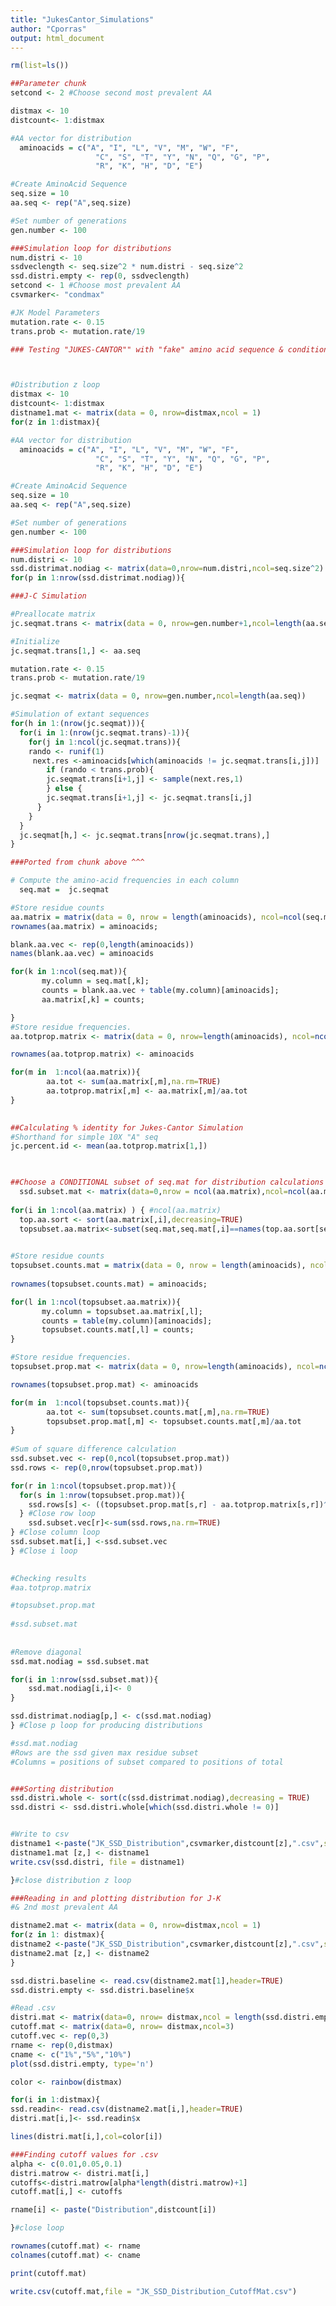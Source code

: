 ```yaml
---
title: "JukesCantor_Simulations"
author: "Cporras"
output: html_document
---
```


```r
rm(list=ls())
```

```r
##Parameter chunk
setcond <- 2 #Choose second most prevalent AA

distmax <- 10
distcount<- 1:distmax

#AA vector for distribution
  aminoacids = c("A", "I", "L", "V", "M", "W", "F",
                   "C", "S", "T", "Y", "N", "Q", "G", "P",
                   "R", "K", "H", "D", "E")

#Create AminoAcid Sequence
seq.size = 10
aa.seq <- rep("A",seq.size)

#Set number of generations 
gen.number <- 100

###Simulation loop for distributions
num.distri <- 10
ssdveclength <- seq.size^2 * num.distri - seq.size^2 
ssd.distri.empty <- rep(0, ssdveclength)
setcond <- 1 #Choose most prevalent AA
csvmarker<- "condmax"

#JK Model Parameters
mutation.rate <- 0.15 
trans.prob <- mutation.rate/19

```

```r
### Testing "JUKES-CANTOR"" with "fake" amino acid sequence & conditioned on most prevalent AA



#Distribution z loop
distmax <- 10
distcount<- 1:distmax
distname1.mat <- matrix(data = 0, nrow=distmax,ncol = 1)
for(z in 1:distmax){

#AA vector for distribution
  aminoacids = c("A", "I", "L", "V", "M", "W", "F",
                   "C", "S", "T", "Y", "N", "Q", "G", "P",
                   "R", "K", "H", "D", "E")

#Create AminoAcid Sequence
seq.size = 10
aa.seq <- rep("A",seq.size)

#Set number of generations 
gen.number <- 100

###Simulation loop for distributions
num.distri <- 10
ssd.distrimat.nodiag <- matrix(data=0,nrow=num.distri,ncol=seq.size^2) #preallocate distribution matrix
for(p in 1:nrow(ssd.distrimat.nodiag)){

###J-C Simulation

#Preallocate matrix
jc.seqmat.trans <- matrix(data = 0, nrow=gen.number+1,ncol=length(aa.seq))

#Initialize
jc.seqmat.trans[1,] <- aa.seq

mutation.rate <- 0.15 
trans.prob <- mutation.rate/19

jc.seqmat <- matrix(data = 0, nrow=gen.number,ncol=length(aa.seq))

#Simulation of extant sequences
for(h in 1:(nrow(jc.seqmat))){
  for(i in 1:(nrow(jc.seqmat.trans)-1)){
    for(j in 1:ncol(jc.seqmat.trans)){
    rando <- runif(1) 
     next.res <-aminoacids[which(aminoacids != jc.seqmat.trans[i,j])]
        if (rando < trans.prob){
        jc.seqmat.trans[i+1,j] <- sample(next.res,1)
        } else {
        jc.seqmat.trans[i+1,j] <- jc.seqmat.trans[i,j]
      }
    }
  }
  jc.seqmat[h,] <- jc.seqmat.trans[nrow(jc.seqmat.trans),]
}

###Ported from chunk above ^^^

# Compute the amino-acid frequencies in each column
  seq.mat =  jc.seqmat

#Store residue counts
aa.matrix = matrix(data = 0, nrow = length(aminoacids), ncol=ncol(seq.mat));
rownames(aa.matrix) = aminoacids;

blank.aa.vec <- rep(0,length(aminoacids))
names(blank.aa.vec) = aminoacids

for(k in 1:ncol(seq.mat)){ 
       my.column = seq.mat[,k];
       counts = blank.aa.vec + table(my.column)[aminoacids];
       aa.matrix[,k] = counts;

} 
#Store residue frequencies.
aa.totprop.matrix <- matrix(data = 0, nrow=length(aminoacids), ncol=ncol(aa.matrix))

rownames(aa.totprop.matrix) <- aminoacids

for(m in  1:ncol(aa.matrix)){
        aa.tot <- sum(aa.matrix[,m],na.rm=TRUE)
        aa.totprop.matrix[,m] <- aa.matrix[,m]/aa.tot
}
  

##Calculating % identity for Jukes-Cantor Simulation
#Shorthand for simple 10X "A" seq
jc.percent.id <- mean(aa.totprop.matrix[1,])


  
##Choose a CONDITIONAL subset of seq.mat for distribution calculations
  ssd.subset.mat <- matrix(data=0,nrow = ncol(aa.matrix),ncol=ncol(aa.matrix))
  
for(i in 1:ncol(aa.matrix) ) { #ncol(aa.matrix)
  top.aa.sort <- sort(aa.matrix[,i],decreasing=TRUE)
  topsubset.aa.matrix<-subset(seq.mat,seq.mat[,i]==names(top.aa.sort[setcond]))

  
#Store residue counts
topsubset.counts.mat = matrix(data = 0, nrow = length(aminoacids), ncol=ncol(topsubset.aa.matrix));
             
rownames(topsubset.counts.mat) = aminoacids;

for(l in 1:ncol(topsubset.aa.matrix)){ 
       my.column = topsubset.aa.matrix[,l];
       counts = table(my.column)[aminoacids];
       topsubset.counts.mat[,l] = counts;
} 

#Store residue frequencies.
topsubset.prop.mat <- matrix(data = 0, nrow=length(aminoacids), ncol=ncol(topsubset.aa.matrix))

rownames(topsubset.prop.mat) <- aminoacids

for(m in  1:ncol(topsubset.counts.mat)){
        aa.tot <- sum(topsubset.counts.mat[,m],na.rm=TRUE)
        topsubset.prop.mat[,m] <- topsubset.counts.mat[,m]/aa.tot
}
 
#Sum of square difference calculation
ssd.subset.vec <- rep(0,ncol(topsubset.prop.mat))
ssd.rows <- rep(0,nrow(topsubset.prop.mat))

for(r in 1:ncol(topsubset.prop.mat)){
  for(s in 1:nrow(topsubset.prop.mat)){
    ssd.rows[s] <- ((topsubset.prop.mat[s,r] - aa.totprop.matrix[s,r])^2)
  } #Close row loop
    ssd.subset.vec[r]<-sum(ssd.rows,na.rm=TRUE)
} #Close column loop
ssd.subset.mat[i,] <-ssd.subset.vec
} #Close i loop

 
#Checking results     
#aa.totprop.matrix

#topsubset.prop.mat  
  
#ssd.subset.mat
  
  
#Remove diagonal
ssd.mat.nodiag = ssd.subset.mat  

for(i in 1:nrow(ssd.subset.mat)){
    ssd.mat.nodiag[i,i]<- 0
}

ssd.distrimat.nodiag[p,] <- c(ssd.mat.nodiag)
} #Close p loop for producing distributions

#ssd.mat.nodiag
#Rows are the ssd given max residue subset 
#Columns = positions of subset compared to positions of total


###Sorting distribution
ssd.distri.whole <- sort(c(ssd.distrimat.nodiag),decreasing = TRUE)
ssd.distri <- ssd.distri.whole[which(ssd.distri.whole != 0)]


#Write to csv
distname1 <-paste("JK_SSD_Distribution",csvmarker,distcount[z],".csv",sep="")
distname1.mat [z,] <- distname1
write.csv(ssd.distri, file = distname1)

}#close distribution z loop
```

```r
###Reading in and plotting distribution for J-K 
#& 2nd most prevalent AA

distname2.mat <- matrix(data = 0, nrow=distmax,ncol = 1)
for(z in 1: distmax){
distname2 <-paste("JK_SSD_Distribution",csvmarker,distcount[z],".csv",sep="")
distname2.mat [z,] <- distname2
}

ssd.distri.baseline <- read.csv(distname2.mat[1],header=TRUE)
ssd.distri.empty <- ssd.distri.baseline$x

#Read .csv
distri.mat <- matrix(data=0, nrow= distmax,ncol = length(ssd.distri.empty))
cutoff.mat <- matrix(data=0, nrow= distmax,ncol=3)
cutoff.vec <- rep(0,3)
rname <- rep(0,distmax)
cname <- c("1%","5%","10%")
plot(ssd.distri.empty, type='n')

color <- rainbow(distmax)

for(i in 1:distmax){
ssd.readin<- read.csv(distname2.mat[i,],header=TRUE)
distri.mat[i,]<- ssd.readin$x

lines(distri.mat[i,],col=color[i])

###Finding cutoff values for .csv
alpha <- c(0.01,0.05,0.1)
distri.matrow <- distri.mat[i,]
cutoffs<-distri.matrow[alpha*length(distri.matrow)+1]
cutoff.mat[i,] <- cutoffs

rname[i] <- paste("Distribution",distcount[i])

}#close loop

rownames(cutoff.mat) <- rname
colnames(cutoff.mat) <- cname

print(cutoff.mat)

write.csv(cutoff.mat,file = "JK_SSD_Distribution_CutoffMat.csv")
```






